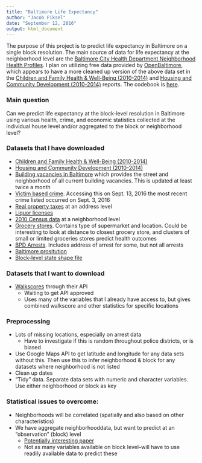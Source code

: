 ```yaml
---
title: "Baltimore Life Expectancy"
author: "Jacob Fiksel"
date: "September 12, 2016"
output: html_document
---
```

The purpose of this project is to predict life expectancy in Baltimore on a single block resolution. The main source of data for life expectancy at the neighborhood level are the [Baltimore City Health Department Neighborhood Health Profiles](http://health.baltimorecity.gov/node/231). I plan on utilizing free data provided by [OpenBaltimore](https://data.baltimorecity.gov), which appears to have a more cleaned up version of the above data set in the [Children and Family Health & Well-Being (2010-2014)](https://data.baltimorecity.gov/Neighborhoods/Children-and-Family-Health-Well-Being-2010-2014-/rtbq-mnni) and [Housing and Community Development (2010-2014)](https://data.baltimorecity.gov/Neighborhoods/Housing-and-Community-Development-2010-2014-/mvvs-32jm) reports. The codebook is [here](https://data.baltimorecity.gov/Neighborhoods/BNIA-Vital-Signs-Codebook/ryvy-9zw6). 

### Main question
Can we predict life expectancy at the block-level resolution in Baltimore using various health, crime, and economic statistics collected at the individual house level and/or aggregated to the block or neighborhood level?

### Datasets that I have downloaded 

* [Children and Family Health & Well-Being (2010-2014)](https://data.baltimorecity.gov/Neighborhoods/Children-and-Family-Health-Well-Being-2010-2014-/rtbq-mnni)
* [Housing and Community Development (2010-2014)](https://data.baltimorecity.gov/Neighborhoods/Housing-and-Community-Development-2010-2014-/mvvs-32jm)
* [Building vacancies in Baltimore](https://data.baltimorecity.gov/Housing-Development/Vacant-Buildings/qqcv-ihn5) which provides the street and neighborhood of all current building vacancies. This is updated at least twice a month
* [Victim based crime](https://data.baltimorecity.gov/Public-Safety/BPD-Part-1-Victim-Based-Crime-Data/wsfq-mvij). Accessing this on Sept. 13, 2016 the most recent crime listed occurred on Sept. 3, 2016
* [Real property taxes](https://data.baltimorecity.gov/Financial/Real-Property-Taxes/27w9-urtv) at an address level
* [Liquor licenses](https://data.baltimorecity.gov/City-Services/Liquor-Licenses/xv8d-bwgi)
* [2010 Census data](https://data.baltimorecity.gov/Neighborhoods/Census-Demographics-2010/cix3-h4cy) at a neighborhood level
* [Grocery stores](https://data.baltimorecity.gov/Health/Grocery-Stores/uuwk-975y). Contains type of supermarket and location. Could be interesting to look at distance to closest grocery store, and clusters of small or limited groceries stores predict health outcomes
* [BPD Arrests](https://data.baltimorecity.gov/Public-Safety/BPD-Arrests/n29z-hvc9). Includes address of arrest for some, but not all arrests
* [Baltimore prositution](https://data.baltimorecity.gov/Public-Safety/Prostitution-in-Baltimore-City/hky9-jqjm)
* [Block-level state shape file](https://www.nhgis.org)

### Datasets that I want to download
* [Walkscores](https://www.walkscore.com) through their API
    + Waiting to get API approved
    + Uses many of the variables that I already have access to, but gives combined walkscore and other statistics for specific locations
    
### Preprocessing
* Lots of missing locations, especially on arrest data
    + Have to investigate if this is random throughout police districts, or is biased
* Use Google Maps API to get latitude and longitude for any data sets without this. Then use this to infer neighborhood & block for any datasets where neighborhood is not listed
* Clean up dates
* "Tidy" data. Separate data sets with numeric and character variables. Use either neighborhood or block as key

### Statistical issues to overcome:

* Neighborhoods will be correlated (spatially and also based on other characteristics)
* We have aggregate neighborhooddata, but want to predict at an "observation" (block) level 
    + [Potentially interesting paper](http://faculty.som.yale.edu/ksudhir/workingpapers/Conditional%20Means%20Approach-JEctrics.pdf)
    + Not as many variables available on block level--will have to use readily available data to predict these





